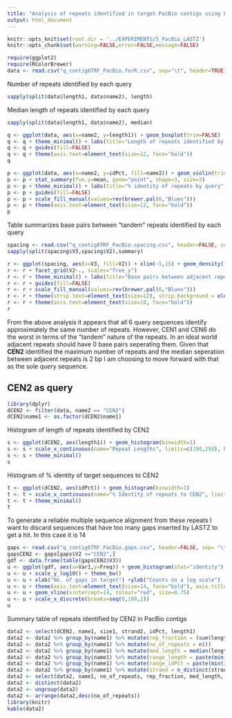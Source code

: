 ```yaml
---
title: "Analysis of repeats identified in target PacBio contigs using LASTZ"
output: html_document
---
```

```r
knitr::opts_knit$set(root.dir = '../EXPERIMENTS/5_PacBio_LASTZ')
knitr::opts_chunk$set(warning=FALSE,error=FALSE,message=FALSE)
```
```r
require(ggplot2)
require(RColorBrewer)
data <- read.csv("q_contig6TRF_PacBio.forR.csv", sep="\t", header=TRUE)
```

Number of repeats identified by each query
```r
sapply(split(data$length1, data$name2), length)
```

Median length of repeats identified by each query
```r
sapply(split(data$length1, data$name2), median)
```

```r
q <- ggplot(data, aes(x=name2, y=length1)) + geom_boxplot(trim=FALSE) 
q <- q + theme_minimal() + labs(title="Length of repeats identified by query", x="", y="")
q <- q + guides(fill=FALSE) 
q <- q + theme(axis.text=element_text(size=12, face="bold"))
q
```

```r
p <- ggplot(data, aes(x=name2, y=idPct, fill=name2)) + geom_violin(trim=FALSE) 
p <- p + stat_summary(fun.y=mean, geom="point", shape=3, size=3)
p <- p + theme_minimal() + labs(title="% identity of repeats by query", x="", y="")
p <- p + guides(fill=FALSE) 
p <- p + scale_fill_manual(values=rev(brewer.pal(6,"Blues")))
p <- p + theme(axis.text=element_text(size=12, face="bold"))
p
```

Table summarizes base pairs between "tandem" repeats identified by each query
```r
spacing <- read.csv("q_contig6TRF_PacBio.spacing.csv", header=FALSE, sep= "\t")
sapply(split(spacing$V3,spacing$V2),summary)
```

```r
r <- ggplot(spacing, aes(x=V3, fill=V2)) + xlim(-5,15) + geom_density()
r <- r + facet_grid(V2~., scales="free_y")
r <- r + theme_minimal() + labs(title="Base pairs between adjacent repeats by query", x="", y="")
r <- r + guides(fill=FALSE) 
r <- r + scale_fill_manual(values=rev(brewer.pal(6,"Blues")))
r <- r + theme(strip.text=element_text(size=12), strip.background = element_rect(fill="grey",size=1))
r <- r + theme(axis.text=element_text(size=10, face="bold"))
r
```

From the above analysis it appears that all 6 query sequences identify approximately the same number of repeats. However, CEN1 and CEN6 do the worst in terms of the "tandem" nature of the repeats. In an ideal world adjacent repeats should have 0 base pairs seperating them. Given that **CEN2** identified the maximum number of repeats and the median seperation between adjacent repeats is 2 bp I am choosing to move forward with that as the sole query sequence.

## CEN2 as query

```r
library(dplyr)
dCEN2 <- filter(data, name2 == "CEN2")
dCEN2$name1 <- as.factor(dCEN2$name1)
```

Histogram of length of repeats identified by CEN2
```r
s <- ggplot(dCEN2, aes(length1)) + geom_histogram(binwidth=1)
s <- s + scale_x_continuous(name="Repeat Lengths", limits=c(100,250), breaks=c(seq(100,250,by=25)))
s <- s + theme_minimal()
s
```

Histogram of % identity of target sequences to CEN2
```r
t <- ggplot(dCEN2, aes(idPct)) + geom_histogram(binwidth=1)
t <- t + scale_x_continuous(name="% Identity of repeats to CEN2", limits=c(70,100), breaks=c(seq(70,100,by=5)))
t <- t + theme_minimal()
t
```

To generate a reliable multiple sequence alignment from these repeats I want to discard sequences that have too many gaps inserted by LASTZ to get a hit. In this case it is 14 
```r
gaps <- read.csv("q_contig6TRF_PacBio.gaps.csv", header=FALSE, sep= "\t")
gapsCEN2 <- gaps[gaps$V2 =="CEN2",]
gdf <- data.frame(table(gapsCEN2$V3))
u <- ggplot(gdf, aes(x=Var1,y=Freq)) + geom_histogram(stat="identity")
u <- u + scale_y_log10() + theme_bw() 
u <- u + xlab("No. of gaps in target") +ylab("Counts on a log scale")
u <- u + theme(axis.text=element_text(size=14, face="bold"), axis.title=element_text(size=18))
u <- u + geom_vline(xintercept=14, colour="red", size=0.75)
u <- u + scale_x_discrete(breaks=seq(0,100,2))
u
```

Summary table of repeats identified by CEN2 in PacBio contigs
```r
data2 <- select(dCEN2, name1, size1, strand2, idPct, length1)
data2 <- data2 %>% group_by(name1) %>% mutate(rep_fraction = (sum(length1)/size1)*100)
data2 <- data2 %>% group_by(name1) %>% mutate(no_of_repeats = n())
data2 <- data2 %>% group_by(name1) %>% mutate(med_length = median(length1)*1.0)
data2 <- data2 %>% group_by(name1) %>% mutate(range_length = paste(min(length1),max(length1),sep="-"))
data2 <- data2 %>% group_by(name1) %>% mutate(range_idPct = paste(min(idPct),max(idPct),sep="-"))
data2 <- data2 %>% group_by(name1) %>% mutate(strand = n_distinct(strand2))
data2 <- select(data2, name1, no_of_repeats, rep_fraction, med_length, range_length, range_idPct, strand)
data2 <- distinct(data2)
data2 <- ungroup(data2)
data2 <- arrange(data2,desc(no_of_repeats))
library(knitr)
kable(data2)
```
